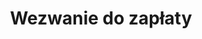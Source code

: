---
slug: wezwanie-do-zaplaty
title: Wezwanie do zapłaty
categories: [biznes]
priceId: price_1NlA6uDqWXJnMCTYRix4wUTf
draft: true
---